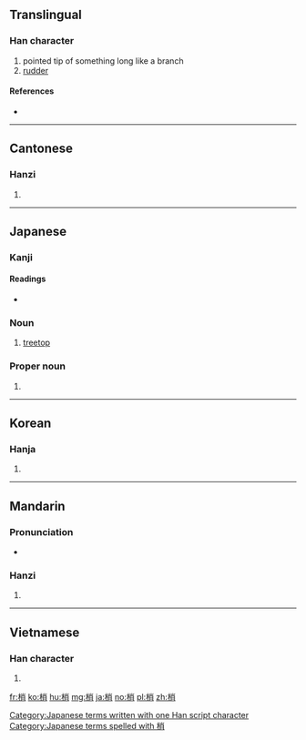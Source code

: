 ==Translingual==

===Han character===
{{Han char|rn=75|rad=木|as=07|sn=11|four=49927|canj=DFB}}

# pointed tip of something long like a branch
# [[rudder]]

====References====
* {{Han ref|kx=0530.050|dkj=14866|dj=0918.040|hdz=21213.010|uh=68A2|ud=26786|bh=B1E9|bd=45545}}

----

==Cantonese==

===Hanzi===
{{yue-hanzi|jyut=saau1|y=saau1}}

# {{defn|lang=yue|sort=木07}}

----

==Japanese==

===Kanji===
{{ja-kanji|grade=|rs=木07}}

====Readings====
* {{ja-readings|on=[[しょう]] (shō)|kun=[[こずえ]] (kozue)}}

===Noun===
{{ja-noun|k|hira=こずえ|rom=kozue}} 

# [[treetop]]

===Proper noun===
{{ja-pos|k|proper|hira=こずえ|rom=Kozue}} 

# {{given name|female|lang=ja|sort=こずえ}} 

[[Category:Japanese terms written with one Han script character]]
[[Category:Japanese terms spelled with 梢]]
----

==Korean==

===Hanja===
{{ko-hanja|hangeul=초|eumhun=|rv=cho|mr=ch'o|y=cho}}

# {{defn|lang=ko|sort=木07}}

----

==Mandarin==

===Pronunciation===
* {{audio|Zh-shao.ogg|Audio|lang=cmn}}

===Hanzi===
{{cmn-hanzi|pin=[[shāo]] ([[shao1]]), [[shào]] ([[shao4]]), [[xiāo]] ([[xiao1]])|wg=shao<sup>1</sup>, shao<sup>4</sup>, hsiao<sup>1</sup>}}

# {{defn|lang=cmn|sort=木07}}

----

==Vietnamese==

===Han character===
{{vi-hantu|[[sao]]|rs=木07}}

# {{defn|lang=vi|sort=木07}}

[[fr:梢]]
[[ko:梢]]
[[hu:梢]]
[[mg:梢]]
[[ja:梢]]
[[no:梢]]
[[pl:梢]]
[[zh:梢]]